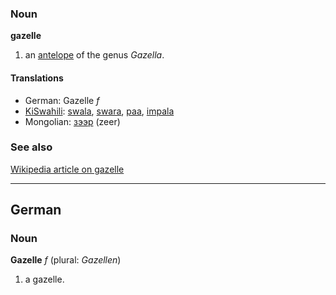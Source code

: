 ===Noun===
'''gazelle'''

#an [[antelope]] of the genus ''Gazella''.

====Translations====
*German: Gazelle ''f''
*[[KiSwahili]]: [[swala]], [[swara]], [[paa]], [[impala]]
*Mongolian: [[зээр]] (zeer)

===See also===
[[en:gazelle|Wikipedia article on gazelle]]

----
==German==
===Noun===
'''Gazelle''' ''f'' (plural: ''Gazellen'')

# a gazelle.